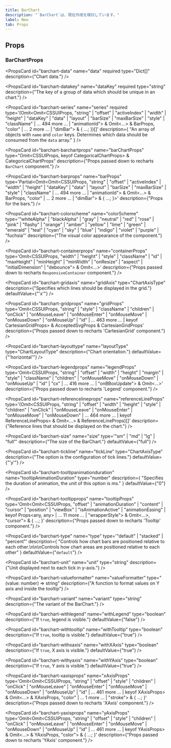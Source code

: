 ```yaml
---
title: BarChart
description: "`BarChart`は、現在作成を検討しています。"
label: New
tab: Props
---
```


## Props

### BarChartProps

<PropsCard
  id="barchart-data"
  name="data"
  required
  type="Dict[]"
  description={"Chart data."}
/>

<PropsCard
  id="barchart-datakey"
  name="dataKey"
  required
  type="string"
  description={"The key of a group of data which should be unique in an chart."}
/>

<PropsCard
  id="barchart-series"
  name="series"
  required
  type='(Omit<Omit<CSSUIProps, "string" | "offset" | "activeIndex" | "width" | "height" | "dataKey" | "data" | "layout" | "barSize" | "maxBarSize" | "style" | "className" | ... 494 more ... | "animationId"> & Omit<...> & BarProps, "color" | ... 2 more ... | "dimBar"> & { ...; })[]'
  description={
    "An array of objects with `name` and `color` keys. Determines which data should be consumed from the `data` array."
  }
/>

<PropsCard
  id="barchart-barchartprops"
  name="barChartProps"
  type="Omit<CSSUIProps, keyof CategoricalChartProps> &
  CategoricalChartProps"
  description={"Props passed down to recharts `BarChart` component."}
/>

<PropsCard
  id="barchart-barprops"
  name="barProps"
  type='Partial<Omit<Omit<CSSUIProps, "string" | "offset" | "activeIndex" | "width" | "height" | "dataKey" | "data" | "layout" | "barSize" | "maxBarSize" | "style" | "className" | ... 494 more ... | "animationId"> & Omit<...> & BarProps, "color" | ... 2 more ... | "dimBar"> & { ...; }>'
  description={"Props for the bars."}
/>

<PropsCard
  id="barchart-colorscheme"
  name="colorScheme"
  type='"whiteAlpha" | "blackAlpha" | "gray" | "neutral" | "red" | "rose" | "pink" | "flashy" | "orange" | "amber" | "yellow" | "lime" | "green" | "emerald" | "teal" | "cyan" | "sky" | "blue" | "indigo" | "violet" | "purple" | "fuchsia"'
  description={"The visual color appearance of the component."}
/>

<PropsCard
  id="barchart-containerprops"
  name="containerProps"
  type='Omit<CSSUIProps, "width" | "height" | "style" | "className" | "id" | "maxHeight" | "minHeight" | "minWidth" | "onResize" | "aspect" | "initialDimension" | "debounce"> & Omit<...>'
  description={"Props passed down to recharts `ResponsiveContainer` component."}
/>

<PropsCard
  id="barchart-gridaxis"
  name="gridAxis"
  type="ChartAxisType"
  description={"Specifies which lines should be displayed in the grid."}
  defaultValue={"'x'"}
/>

<PropsCard
  id="barchart-gridprops"
  name="gridProps"
  type='Omit<CSSUIProps, "string" | "style" | "className" | "children" | "onClick" | "onMouseLeave" | "onMouseEnter" | "onMouseMove" | "onMouseDown" | "onMouseUp" | "id" | ... 463 more ... | keyof CartesianGridProps> & AcceptedSvgProps & CartesianGridProps'
  description={"Props passed down to recharts 'CartesianGrid' component."}
/>

<PropsCard
  id="barchart-layouttype"
  name="layoutType"
  type="ChartLayoutType"
  description={"Chart orientation."}
  defaultValue={"'horizontal'"}
/>

<PropsCard
  id="barchart-legendprops"
  name="legendProps"
  type='Omit<CSSUIProps, "string" | "offset" | "width" | "height" | "margin" | "style" | "className" | "children" | "onMouseMove" | "onMouseDown" | "onMouseUp" | "id" | "cx" | ... 416 more ... | "onBBoxUpdate"> & Omit<...>'
  description={"Props passed down to recharts 'Legend' component."}
/>

<PropsCard
  id="barchart-referencelineprops"
  name="referenceLineProps"
  type='(Omit<CSSUIProps, "string" | "offset" | "width" | "height" | "style" | "children" | "onClick" | "onMouseLeave" | "onMouseEnter" | "onMouseMove" | "onMouseDown" | ... 464 more ... | keyof ReferenceLineProps> & Omit<...> & ReferenceLineProps)[]'
  description={"Reference lines that should be displayed on the chart."}
/>

<PropsCard
  id="barchart-size"
  name="size"
  type='"sm" | "md" | "lg" | "full"'
  description={"The size of the BarChart."}
  defaultValue={"full"}
/>

<PropsCard
  id="barchart-tickline"
  name="tickLine"
  type="ChartAxisType"
  description={"The option is the configuration of tick lines."}
  defaultValue={"'y'"}
/>

<PropsCard
  id="barchart-tooltipanimationduration"
  name="tooltipAnimationDuration"
  type="number"
  description={
    "Specifies the duration of animation, the unit of this option is ms."
  }
  defaultValue={"0"}
/>

<PropsCard
  id="barchart-tooltipprops"
  name="tooltipProps"
  type='Omit<Omit<CSSUIProps, "offset" | "animationDuration" | "content" | "cursor" | "position" | "viewBox" | "isAnimationActive" | "animationEasing" | keyof Props<any, any> | ... 11 more ... | "wrapperStyle"> & Omit<...>, "cursor"> & { ...; }'
  description={"Props passed down to recharts 'Tooltip' component."}
/>

<PropsCard
  id="barchart-type"
  name="type"
  type='"default" | "stacked" | "percent"'
  description={
    "Controls how chart bars are positioned relative to each other.\n\n\nControls how chart areas are positioned relative to each other"
  }
  defaultValue={"`default`"}
/>

<PropsCard
  id="barchart-unit"
  name="unit"
  type="string"
  description={"Unit displayed next to each tick in y-axis."}
/>

<PropsCard
  id="barchart-valueformatter"
  name="valueFormatter"
  type="(value: number) => string"
  description={"A function to format values on Y axis and inside the tooltip"}
/>

<PropsCard
  id="barchart-variant"
  name="variant"
  type="string"
  description={"The variant of the BarChart."}
/>

<PropsCard
  id="barchart-withlegend"
  name="withLegend"
  type="boolean"
  description={"If `true`, legend is visible."}
  defaultValue={"false"}
/>

<PropsCard
  id="barchart-withtooltip"
  name="withTooltip"
  type="boolean"
  description={"If `true`, tooltip is visible."}
  defaultValue={"true"}
/>

<PropsCard
  id="barchart-withxaxis"
  name="withXAxis"
  type="boolean"
  description={"If `true`, X axis is visible."}
  defaultValue={"true"}
/>

<PropsCard
  id="barchart-withyaxis"
  name="withYAxis"
  type="boolean"
  description={"If `true`, Y axis is visible."}
  defaultValue={"true"}
/>

<PropsCard
  id="barchart-xaxisprops"
  name="xAxisProps"
  type='Omit<Omit<CSSUIProps, "string" | "offset" | "style" | "children" | "onClick" | "onMouseLeave" | "onMouseEnter" | "onMouseMove" | "onMouseDown" | "onMouseUp" | "id" | ... 461 more ... | keyof XAxisProps> & Omit<...> & XAxisProps, "color" | ... 1 more ... | "stroke"> & { ...; }'
  description={"Props passed down to recharts 'XAxis' component."}
/>

<PropsCard
  id="barchart-yaxisprops"
  name="yAxisProps"
  type='Omit<Omit<CSSUIProps, "string" | "offset" | "style" | "children" | "onClick" | "onMouseLeave" | "onMouseEnter" | "onMouseMove" | "onMouseDown" | "onMouseUp" | "id" | ... 461 more ... | keyof YAxisProps> & Omit<...> & YAxisProps, "color"> & { ...; }'
  description={"Props passed down to recharts 'YAxis' component."}
/>
